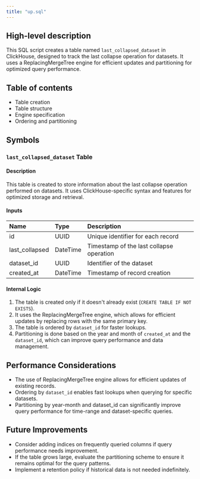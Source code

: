 ```yaml
---
title: "up.sql"
---
```


## High-level description
This SQL script creates a table named `last_collapsed_dataset` in ClickHouse, designed to track the last collapse operation for datasets. It uses a ReplacingMergeTree engine for efficient updates and partitioning for optimized query performance.

## Table of contents
- Table creation
- Table structure
- Engine specification
- Ordering and partitioning

## Symbols

### `last_collapsed_dataset` Table
#### Description
This table is created to store information about the last collapse operation performed on datasets. It uses ClickHouse-specific syntax and features for optimized storage and retrieval.

#### Inputs
| Name | Type | Description |
|:-----|:-----|:------------|
| id | UUID | Unique identifier for each record |
| last_collapsed | DateTime | Timestamp of the last collapse operation |
| dataset_id | UUID | Identifier of the dataset |
| created_at | DateTime | Timestamp of record creation |

#### Internal Logic
1. The table is created only if it doesn't already exist (`CREATE TABLE IF NOT EXISTS`).
2. It uses the ReplacingMergeTree engine, which allows for efficient updates by replacing rows with the same primary key.
3. The table is ordered by `dataset_id` for faster lookups.
4. Partitioning is done based on the year and month of `created_at` and the `dataset_id`, which can improve query performance and data management.

## Performance Considerations
- The use of ReplacingMergeTree engine allows for efficient updates of existing records.
- Ordering by `dataset_id` enables fast lookups when querying for specific datasets.
- Partitioning by year-month and dataset_id can significantly improve query performance for time-range and dataset-specific queries.

## Future Improvements
- Consider adding indices on frequently queried columns if query performance needs improvement.
- If the table grows large, evaluate the partitioning scheme to ensure it remains optimal for the query patterns.
- Implement a retention policy if historical data is not needed indefinitely.